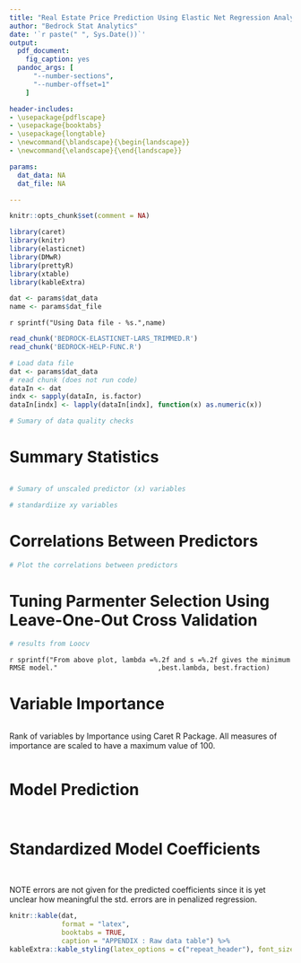 ```yaml
---
title: "Real Estate Price Prediction Using Elastic Net Regression Analysis"
author: "Bedrock Stat Analytics"
date: '`r paste(" ", Sys.Date())`'
output: 
  pdf_document:
    fig_caption: yes
  pandoc_args: [
      "--number-sections",
      "--number-offset=1"
    ]

header-includes:
- \usepackage{pdflscape}
- \usepackage{booktabs}
- \usepackage{longtable}
- \newcommand{\blandscape}{\begin{landscape}}
- \newcommand{\elandscape}{\end{landscape}}

params:
  dat_data: NA
  dat_file: NA

---
```

<style type="text/css">

h1.title {
  font-size: 24px;
  font-weight: normal;
}
h3 {
  font-weight:normal;
}
.reveal section img { 
  background:none; 
  border:none; 
  box-shadow:none; 
  }
</style>

```r
knitr::opts_chunk$set(comment = NA)
```

```r
library(caret)
library(knitr)
library(elasticnet)
library(DMwR)
library(prettyR)
library(xtable)
library(kableExtra)
```

```r
dat <- params$dat_data
name <- params$dat_file
``` 
`r sprintf("Using Data file - %s.",name) `

```r
read_chunk('BEDROCK-ELASTICNET-LARS_TRIMMED.R')
read_chunk('BEDROCK-HELP-FUNC.R')
```

```r
# Load data file
dat <- params$dat_data
# read chunk (does not run code)
dataIn <- dat
indx <- sapply(dataIn, is.factor)
dataIn[indx] <- lapply(dataIn[indx], function(x) as.numeric(x))
```


```r
# Sumary of data quality checks 
```


# Summary Statistics
```r
```
```r
# Sumary of unscaled predictor (x) variables  
```
```r
# standardiize xy variables
```

# Correlations Between Predictors
```r
# Plot the correlations between predictors
```

# Tuning Parmenter Selection Using Leave-One-Out Cross Validation
```r
# results from Loocv
```
`r sprintf("From above plot, lambda =%.2f and s =%.2f gives the minimum RMSE model."
                        ,best.lambda, best.fraction) `


# Variable Importance
```r
```

Rank of variables by Importance using Caret R Package. All measures of importance are scaled to have a maximum value of 100.

```r
```

# Model Prediction
```r
```
```r
```

# Standardized Model Coefficients
```r
```
```r
```
NOTE errors are not given for the predicted coefficients since it is yet unclear how meaningful the std. errors are in penalized regression.


\blandscape 
```r
knitr::kable(dat, 
             format = "latex",
             booktabs = TRUE,
             caption = "APPENDIX : Raw data table") %>%
kableExtra::kable_styling(latex_options = c("repeat_header"), font_size = 7) 
``` 
\elandscape 
